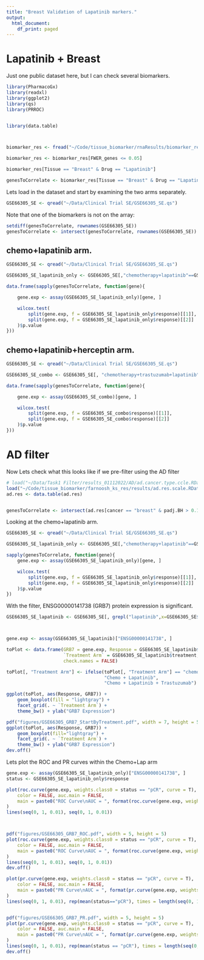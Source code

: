 ```yaml
---
title: "Breast Validation of Lapatinib markers."
output:
  html_document:
    df_print: paged
---
```


# Lapatinib + Breast

Just one public dataset here, but I can check several biomarkers. 

```r


library(PharmacoGx)
library(readxl)
library(ggplot2)
library(qs)
library(PRROC)


library(data.table)



biomarker_res <- fread("~/Code/tissue_biomarker/rnaResults/biomarker_res/mrna_gene_drug_tissue_res_pharmacodb.csv")

biomarker_res <- biomarker_res[FWER_genes <= 0.05]

biomarker_res[Tissue == "Breast" & Drug == "Lapatinib"]

genesToCorrelate <- biomarker_res[Tissue == "Breast" & Drug == "Lapatinib", Gene]


```


Lets load in the dataset and start by examining the two arms separately.
```r
GSE66305_SE <- qread("~/Data/Clinical Trial SE/GSE66305_SE.qs")


```

Note that one of the biomarkers is not on the array:

```r
setdiff(genesToCorrelate, rownames(GSE66305_SE))
genesToCorrelate <- intersect(genesToCorrelate, rownames(GSE66305_SE))
```

## chemo+lapatinib arm.

```r
GSE66305_SE <- qread("~/Data/Clinical Trial SE/GSE66305_SE.qs")

GSE66305_SE_lapatinib_only <- GSE66305_SE[,"chemotherapy+lapatinib"==GSE66305_SE$treatment]

```

```r

data.frame(sapply(genesToCorrelate, function(gene){

    gene.exp <- assay(GSE66305_SE_lapatinib_only)[gene, ]

    wilcox.test(
        split(gene.exp, f = GSE66305_SE_lapatinib_only$response)[[1]],
        split(gene.exp, f = GSE66305_SE_lapatinib_only$response)[[2]]
    )$p.value
}))


```


## chemo+lapatinib+herceptin arm.

```r
GSE66305_SE <- qread("~/Data/Clinical Trial SE/GSE66305_SE.qs")

GSE66305_SE_combo <- GSE66305_SE[, "chemotherapy+trastuzumab+lapatinib" == GSE66305_SE$treatment]

```

```r

data.frame(sapply(genesToCorrelate, function(gene){

    gene.exp <- assay(GSE66305_SE_combo)[gene, ]

    wilcox.test(
        split(gene.exp, f = GSE66305_SE_combo$response)[[1]],
        split(gene.exp, f = GSE66305_SE_combo$response)[[2]]
    )$p.value
}))


```


# AD filter

Now Lets check what this looks like if we pre-filter using the AD filter


```r

# load("~/Data/Task1 Filter/results_01112022/AD/ad.cancer.type.ccle.RData")
load("~/Code/tissue_biomarker/farnoosh_ks_res/results/ad.res.scale.RData")
ad.res <- data.table(ad.res)


genesToCorrelate <- intersect(ad.res[cancer == "breast" & padj.BH > 0.1, gene], genesToCorrelate)


```

Looking at the chemo+lapatinib arm.

```r
GSE66305_SE <- qread("~/Data/Clinical Trial SE/GSE66305_SE.qs")

GSE66305_SE_lapatinib_only <- GSE66305_SE[,"chemotherapy+lapatinib"==GSE66305_SE$treatment]

```


```r

sapply(genesToCorrelate, function(gene){
    gene.exp <- assay(GSE66305_SE_lapatinib_only)[gene, ]

    wilcox.test(
        split(gene.exp, f = GSE66305_SE_lapatinib_only$response)[[1]],
        split(gene.exp, f = GSE66305_SE_lapatinib_only$response)[[2]]
    )$p.value
})


```

With the filter, ENSG00000141738 (GRB7) protein expression is significant. 


```r
GSE66305_SE_lapatinib <- GSE66305_SE[, grepl("lapatinib",x=GSE66305_SE$treatment)]



gene.exp <- assay(GSE66305_SE_lapatinib)["ENSG00000141738", ]

toPlot <- data.frame(GRB7 = gene.exp, Response = GSE66305_SE_lapatinib$response, 
                     `Treatment Arm` = GSE66305_SE_lapatinib$treatment, 
                     check.names = FALSE)

toPlot[, "Treatment Arm"] <- ifelse(toPlot[, "Treatment Arm"] == "chemotherapy+lapatinib", 
                                    "Chemo + Lapatinib",
                                    "Chemo + Lapatinib + Trastuzumab")

ggplot(toPlot, aes(Response, GRB7)) +
    geom_boxplot(fill = "lightgray") +
    facet_grid(. ~ `Treatment Arm`) +
    theme_bw() + ylab("GRB7 Expression")

pdf("figures/GSE66305_GRB7_StartByTreatment.pdf", width = 7, height = 5)
ggplot(toPlot, aes(Response, GRB7)) +
    geom_boxplot(fill="lightgray") +
    facet_grid(. ~ `Treatment Arm`) +
    theme_bw() + ylab("GRB7 Expression")
dev.off()

```

Lets plot the ROC and PR curves within the Chemo+Lap arm

```r

gene.exp <- assay(GSE66305_SE_lapatinib_only)["ENSG00000141738", ]
status <- GSE66305_SE_lapatinib_only$response

plot(roc.curve(gene.exp, weights.class0 = status == "pCR", curve = T),
    color = FALSE, auc.main = FALSE,
    main = paste0("ROC Curve\nAUC = ", format(roc.curve(gene.exp, weights.class0 = status == "pCR", curve = T)$auc, digits = 2))
)
lines(seq(0, 1, 0.01), seq(0, 1, 0.01))



pdf("figures/GSE66305_GRB7_ROC.pdf", width = 5, height = 5)
plot(roc.curve(gene.exp, weights.class0 = status == "pCR", curve = T),
    color = FALSE, auc.main = FALSE,
    main = paste0("ROC Curve\nAUC = ", format(roc.curve(gene.exp, weights.class0 = status == "pCR", curve = T)$auc, digits = 2))
)
lines(seq(0, 1, 0.01), seq(0, 1, 0.01))
dev.off()

plot(pr.curve(gene.exp, weights.class0 = status == "pCR", curve = T),
    color = FALSE, auc.main = FALSE,
    main = paste0("PR Curve\nAUC = ", format(pr.curve(gene.exp, weights.class0 = status == "pCR", curve = T)$auc.integral, digits = 2))
)
lines(seq(0, 1, 0.01), rep(mean(status=="pCR"), times = length(seq(0, 1, 0.01))))


pdf("figures/GSE66305_GRB7_PR.pdf", width = 5, height = 5)
plot(pr.curve(gene.exp, weights.class0 = status == "pCR", curve = T),
    color = FALSE, auc.main = FALSE,
    main = paste0("PR Curve\nAUC = ", format(pr.curve(gene.exp, weights.class0 = status == "pCR", curve = T)$auc.integral, digits = 2))
)
lines(seq(0, 1, 0.01), rep(mean(status == "pCR"), times = length(seq(0, 1, 0.01))))
dev.off()

```
